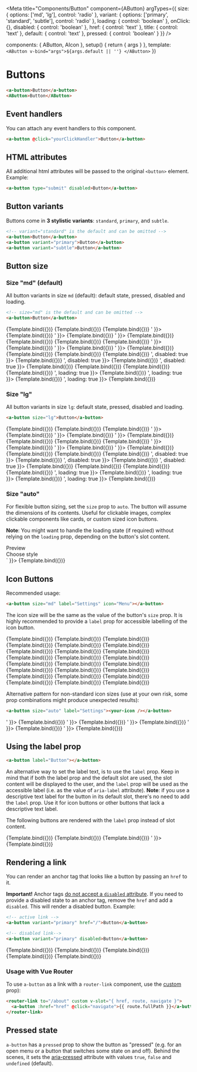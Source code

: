 

<Meta
  title="Components/Button"
  component={AButton}
  argTypes={{
    size: {
      options: ['md', 'lg'],
      control: 'radio'
    },
    variant: {
      options: ['primary', 'standard', 'subtle'],
      control: 'radio'
    },
    loading: { control: 'boolean' },
    onClick: {},
    disabled: { control: 'boolean' },
    href: { control: 'text' },
    title: { control: 'text' },
    default: {
      control: 'text'
    },
    pressed: { control: 'boolean' }
  }}
/>

  components: { AButton, AIcon },
  setup() {
    return { args }
  },
  template: `
  <AButton v-bind="args">${args.default || ''}
  </AButton>`
})

# Buttons

```html
<a-button>Button</a-button>
<AButton>Button</AButton>
```

<ArgsTable of={AButton} />

## Event handlers

You can attach any event handlers to this component.

```html
<a-button @click="yourClickHandler">Button</a-button>
```

## HTML attributes

All additional html attributes will be passed to the original `<button>` element.
Example:

```html
<a-button type="submit" disabled>Button</a-button>
```

## Button variants

Buttons come in **3 stylistic variants**:
`standard`, `primary`, and `subtle`.

```html
<!-- variant="standard" is the default and can be omitted -->
<a-button>Button</a-button>
<a-button variant="primary">Button</a-button>
<a-button variant="subtle">Button</a-button>
```

## Button size

### Size "md" (default)

All button variants in size `md` (default): default state, pressed, disabled and loading.

```html
<!-- size="md" is the default and can be omitted -->
<a-button>Button</a-button>
```

<Canvas columns={6}>
  <Story
    name="standard"
    args={{
      default: 'Standard'
    }}>
    {Template.bind({})}
  </Story>
  <Story
    name="primary"
    args={{
      variant: 'primary',
      default: 'Primary'
    }}>
    {Template.bind({})}
  </Story>
  <Story
    name="subtle"
    args={{
      variant: 'subtle',
      default: 'Subtle'
    }}>
    {Template.bind({})}
  </Story>
  <Story
    name="standard w/ icon"
    args={{
      default: 'Standard <a-icon name="ChevronDown" size="other" />'
    }}>
    {Template.bind({})}
  </Story>
  <Story
    name="primary w/ icon"
    args={{
      variant: 'primary',
      default: 'Primary <a-icon name="ChevronDown" size="other" />'
    }}>
    {Template.bind({})}
  </Story>
  <Story
    name="subtle w/ icon"
    args={{
      variant: 'subtle',
      default: 'Subtle <a-icon name="ChevronDown" size="other" />'
    }}>
    {Template.bind({})}
  </Story>
  <Story
    name="standard pressed"
    args={{
      pressed: true,
      default: 'Standard'
    }}>
    {Template.bind({})}
  </Story>
  <Story
    name="primary pressed"
    args={{
      variant: 'primary',
      pressed: true,
      default: 'Primary'
    }}>
    {Template.bind({})}
  </Story>
  <Story
    name="subtle pressed"
    args={{
      variant: 'subtle',
      pressed: true,
      default: 'Subtle'
    }}>
    {Template.bind({})}
  </Story>
  <Story
    name="standard pressed w/ icon"
    args={{
      pressed: true,
      default: 'Standard <a-icon name="ChevronDown" size="other" />'
    }}>
    {Template.bind({})}
  </Story>
  <Story
    name="primary pressed w/ icon"
    args={{
      variant: 'primary',
      pressed: true,
      default: 'Primary <a-icon name="ChevronDown" size="other" />'
    }}>
    {Template.bind({})}
  </Story>
  <Story
    name="subtle pressed w/ icon"
    args={{
      variant: 'subtle',
      pressed: true,
      default: 'Subtle <a-icon name="ChevronDown" size="other" />'
    }}>
    {Template.bind({})}
  </Story>
  <Story
    name="standard disabled"
    args={{
      default: 'Standard',
      disabled: true
    }}>
    {Template.bind({})}
  </Story>
  <Story
    name="primary disabled"
    args={{
      variant: 'primary',
      default: 'Primary',
      disabled: true
    }}>
    {Template.bind({})}
  </Story>
  <Story
    name="subtle disabled"
    args={{
      variant: 'subtle',
      default: 'Subtle',
      disabled: true
    }}>
    {Template.bind({})}
  </Story>
  <Story
    name="standard disabled w/ icon"
    args={{
      default: 'Standard <a-icon name="ChevronDown" size="other" />',
      disabled: true
    }}>
    {Template.bind({})}
  </Story>
  <Story
    name="primary disabled w/ icon"
    args={{
      variant: 'primary',
      default: 'Primary <a-icon name="ChevronDown" size="other" />',
      disabled: true
    }}>
    {Template.bind({})}
  </Story>
  <Story
    name="subtle disabled w/ icon"
    args={{
      variant: 'subtle',
      default: 'Subtle <a-icon name="ChevronDown" size="other" />',
      disabled: true
    }}>
    {Template.bind({})}
  </Story>
  <Story
    name="standard loading"
    args={{
      default: 'Standard',
      loading: true
    }}>
    {Template.bind({})}
  </Story>
  <Story
    name="primary loading"
    args={{
      variant: 'primary',
      default: 'Primary',
      loading: true
    }}>
    {Template.bind({})}
  </Story>
  <Story
    name="subtle loading"
    args={{
      variant: 'subtle',
      default: 'Subtle',
      loading: true
    }}>
    {Template.bind({})}
  </Story>
  <Story
    name="standard loading w/ icon"
    args={{
      default: 'Standard <a-icon name="ChevronDown" size="other" />',
      loading: true
    }}>
    {Template.bind({})}
  </Story>
  <Story
    name="primary loading w/ icon"
    args={{
      variant: 'primary',
      default: 'Primary <a-icon name="ChevronDown" size="other" />',
      loading: true
    }}>
    {Template.bind({})}
  </Story>
  <Story
    name="subtle loading w/ icon"
    args={{
      variant: 'subtle',
      default: 'Subtle <a-icon name="ChevronDown" size="other" />',
      loading: true
    }}>
    {Template.bind({})}
  </Story>
</Canvas>

### Size "lg"

All button variants in size `lg`: default state, pressed, disabled and loading.

```html
<a-button size="lg">Button</a-button>
```

<Canvas columns={6}>
  <Story
    name="standard large"
    args={{
      variant: 'standard',
      default: 'Standard',
      size: 'lg'
    }}>
    {Template.bind({})}
  </Story>
  <Story
    name="primary large"
    args={{
      variant: 'primary',
      default: 'Primary',
      size: 'lg'
    }}>
    {Template.bind({})}
  </Story>
  <Story
    name="subtle large"
    args={{
      variant: 'subtle',
      default: 'Subtle',
      size: 'lg'
    }}>
    {Template.bind({})}
  </Story>
  <Story
    name="standard large w/ icon"
    args={{
      size: 'lg',
      default: 'Standard <a-icon name="ChevronDown" size="other" />'
    }}>
    {Template.bind({})}
  </Story>
  <Story
    name="primary large w/ icon"
    args={{
      variant: 'primary',
      size: 'lg',
      default: 'Primary <a-icon name="ChevronDown" size="other" />'
    }}>
    {Template.bind({})}
  </Story>
  <Story
    name="subtle large w/ icon"
    args={{
      variant: 'subtle',
      size: 'lg',
      default: 'Subtle <a-icon name="ChevronDown" size="other" />'
    }}>
    {Template.bind({})}
  </Story>
  <Story
    name="standard large pressed"
    args={{
      variant: 'standard',
      default: 'Standard',
      size: 'lg',
      pressed: true
    }}>
    {Template.bind({})}
  </Story>
  <Story
    name="primary large pressed"
    args={{
      variant: 'primary',
      default: 'Primary',
      size: 'lg',
      pressed: true
    }}>
    {Template.bind({})}
  </Story>
  <Story
    name="subtle large pressed"
    args={{
      variant: 'subtle',
      default: 'Subtle',
      size: 'lg',
      pressed: true
    }}>
    {Template.bind({})}
  </Story>
  <Story
    name="standard large pressed w/ icon"
    args={{
      size: 'lg',
      pressed: true,
      default: 'Standard <a-icon name="ChevronDown" size="other" />'
    }}>
    {Template.bind({})}
  </Story>
  <Story
    name="primary large pressed w/ icon"
    args={{
      variant: 'primary',
      size: 'lg',
      pressed: true,
      default: 'Primary <a-icon name="ChevronDown" size="other" />'
    }}>
    {Template.bind({})}
  </Story>
  <Story
    name="subtle large pressed w/ icon"
    args={{
      variant: 'subtle',
      size: 'lg',
      pressed: true,
      default: 'Subtle <a-icon name="ChevronDown" size="other" />'
    }}>
    {Template.bind({})}
  </Story>
  <Story
    name="standard large disabled"
    args={{
      size: 'lg',
      default: 'Standard',
      disabled: true
    }}>
    {Template.bind({})}
  </Story>
  <Story
    name="primary large disabled"
    args={{
      variant: 'primary',
      size: 'lg',
      default: 'Primary',
      disabled: true
    }}>
    {Template.bind({})}
  </Story>
  <Story
    name="subtle large disabled"
    args={{
      variant: 'subtle',
      size: 'lg',
      default: 'Subtle',
      disabled: true
    }}>
    {Template.bind({})}
  </Story>
  <Story
    name="standard large disabled w/ icon"
    args={{
      size: 'lg',
      default: 'Standard <a-icon name="ChevronDown" size="other" />',
      disabled: true
    }}>
    {Template.bind({})}
  </Story>
  <Story
    name="primary large disabled w/ icon"
    args={{
      variant: 'primary',
      size: 'lg',
      default: 'Primary <a-icon name="ChevronDown" size="other" />',
      disabled: true
    }}>
    {Template.bind({})}
  </Story>
  <Story
    name="subtle large disabled w/ icon"
    args={{
      variant: 'subtle',
      size: 'lg',
      default: 'Subtle <a-icon name="ChevronDown" size="other" />',
      disabled: true
    }}>
    {Template.bind({})}
  </Story>
  <Story
    name="standard large loading"
    args={{
      size: 'lg',
      default: 'Standard',
      loading: true
    }}>
    {Template.bind({})}
  </Story>
  <Story
    name="primary large loading"
    args={{
      variant: 'primary',
      size: 'lg',
      default: 'Primary',
      loading: true
    }}>
    {Template.bind({})}
  </Story>
  <Story
    name="subtle large loading"
    args={{
      variant: 'subtle',
      size: 'lg',
      default: 'Subtle',
      loading: true
    }}>
    {Template.bind({})}
  </Story>
  <Story
    name="standard large loading w/ icon"
    args={{
      size: 'lg',
      default: 'Standard <a-icon name="ChevronDown" size="other" />',
      loading: true
    }}>
    {Template.bind({})}
  </Story>
  <Story
    name="primary large loading w/ icon"
    args={{
      variant: 'primary',
      size: 'lg',
      default: 'Primary <a-icon name="ChevronDown" size="other" />',
      loading: true
    }}>
    {Template.bind({})}
  </Story>
  <Story
    name="subtle large loading w/ icon"
    args={{
      variant: 'subtle',
      size: 'lg',
      default: 'Subtle <a-icon name="ChevronDown" size="other" />',
      loading: true
    }}>
    {Template.bind({})}
  </Story>
</Canvas>

### Size "auto"

For flexible button sizing, set the `size` prop to `auto`.
The button will assume the dimensions of its contents.
Useful for clickable images, complex clickable components like cards, or custom sized icon buttons.

**Note**: You might want to handle the loading state (if required) without relying on the `loading` prop,
depending on the button's slot content.

<Canvas>
  <Story
    name="button size auto"
    args={{
      size: 'auto',
      label: 'Style One',
      default: `
        <div class="flex flex-col w-[160px] p-2">
          <div class="h-16 border border-gray flex items-center justify-center body-md-600">
            Preview
          </div>
          <div class="h-4">
            Choose style
          </div>
        </div>`
    }}>
    {Template.bind({})}
  </Story>
</Canvas>

## Icon Buttons

Recommended usage:

```html
<a-button size="md" label="Settings" icon="Menu"></a-button>
```

The icon size will be the same as the value of the button's `size` prop.
It is highly recommended to provide a `label` prop for accessible labelling of the icon button.

<Canvas columns={6}>
  <Story
    name="icon"
    args={{
      icon: 'Burger',
      label: 'Menu'
    }}>
    {Template.bind({})}
  </Story>
  <Story
    name="icon primary"
    args={{
      variant: 'primary',
      icon: 'Burger',
      label: 'Menu'
    }}>
    {Template.bind({})}
  </Story>
  <Story
    name="icon subtle"
    args={{
      variant: 'subtle',
      icon: 'Burger',
      label: 'Menu'
    }}>
    {Template.bind({})}
  </Story>
  <Story
    name="icon lg"
    args={{
      icon: 'Burger',
      label: 'Menu',
      size: 'lg'
    }}>
    {Template.bind({})}
  </Story>
  <Story
    name="icon lg primary"
    args={{
      variant: 'primary',
      icon: 'Burger',
      size: 'lg',
      label: 'Menu'
    }}>
    {Template.bind({})}
  </Story>
  <Story
    name="icon lg subtle"
    args={{
      variant: 'subtle',
      icon: 'Burger',
      size: 'lg',
      label: 'Menu'
    }}>
    {Template.bind({})}
  </Story>
  <Story
    name="icon pressed"
    args={{
      icon: 'Burger',
      pressed: true,
      label: 'Menu'
    }}>
    {Template.bind({})}
  </Story>
  <Story
    name="icon primary pressed"
    args={{
      variant: 'primary',
      icon: 'Burger',
      pressed: true,
      label: 'Menu'
    }}>
    {Template.bind({})}
  </Story>
  <Story
    name="icon subtle pressed"
    args={{
      variant: 'subtle',
      icon: 'Burger',
      pressed: true,
      label: 'Menu'
    }}>
    {Template.bind({})}
  </Story>
  <Story
    name="icon lg pressed"
    args={{
      icon: 'Burger',
      size: 'lg',
      pressed: true,
      label: 'Menu'
    }}>
    {Template.bind({})}
  </Story>
  <Story
    name="icon lg primary pressed"
    args={{
      variant: 'primary',
      icon: 'Burger',
      size: 'lg',
      pressed: true,
      label: 'Menu'
    }}>
    {Template.bind({})}
  </Story>
  <Story
    name="icon lg subtle pressed"
    args={{
      variant: 'subtle',
      icon: 'Burger',
      size: 'lg',
      pressed: true,
      label: 'Menu'
    }}>
    {Template.bind({})}
  </Story>
  <Story
    name="icon disabled"
    args={{
      icon: 'Burger',
      disabled: true,
      label: 'Menu'
    }}>
    {Template.bind({})}
  </Story>
  <Story
    name="icon primary disabled"
    args={{
      variant: 'primary',
      icon: 'Burger',
      disabled: true,
      label: 'Menu'
    }}>
    {Template.bind({})}
  </Story>
  <Story
    name="icon subtle disabled"
    args={{
      variant: 'subtle',
      icon: 'Burger',
      disabled: true,
      label: 'Menu'
    }}>
    {Template.bind({})}
  </Story>
  <Story
    name="icon lg disabled"
    args={{
      icon: 'Burger',
      disabled: true,
      size: 'lg',
      label: 'Menu'
    }}>
    {Template.bind({})}
  </Story>
  <Story
    name="icon lg primary disabled"
    args={{
      variant: 'primary',
      icon: 'Burger',
      size: 'lg',
      disabled: true,
      label: 'Menu'
    }}>
    {Template.bind({})}
  </Story>
  <Story
    name="icon lg subtle disabled"
    args={{
      variant: 'subtle',
      icon: 'Burger',
      size: 'lg',
      disabled: true,
      label: 'Menu'
    }}>
    {Template.bind({})}
  </Story>
  <Story
    name="icon loading"
    args={{
      icon: 'Burger',
      loading: true,
      label: 'Menu'
    }}>
    {Template.bind({})}
  </Story>
  <Story
    name="icon primary loading"
    args={{
      variant: 'primary',
      icon: 'Burger',
      loading: true,
      label: 'Menu'
    }}>
    {Template.bind({})}
  </Story>
  <Story
    name="icon subtle loading"
    args={{
      variant: 'subtle',
      icon: 'Burger',
      loading: true,
      label: 'Menu'
    }}>
    {Template.bind({})}
  </Story>
  <Story
    name="icon lg loading"
    args={{
      icon: 'Burger',
      loading: true,
      size: 'lg',
      label: 'Menu'
    }}>
    {Template.bind({})}
  </Story>
  <Story
    name="icon lg primary loading"
    args={{
      variant: 'primary',
      icon: 'Burger',
      size: 'lg',
      loading: true,
      label: 'Menu'
    }}>
    {Template.bind({})}
  </Story>
  <Story
    name="icon lg subtle loading"
    args={{
      variant: 'subtle',
      icon: 'Burger',
      size: 'lg',
      loading: true,
      label: 'Menu'
    }}>
    {Template.bind({})}
  </Story>
</Canvas>

Alternative pattern for non-standard icon sizes
(use at your own risk, some prop combinations might produce unexpected results):

```html
<a-button size="auto" label="Settings"><your-icon /></a-button>
```

<Canvas>
  <Story
    name="icon auto"
    args={{
      label: 'Close',
      size: 'auto',
      default: '<a-icon name="Close" size="sm" />'
    }}>
    {Template.bind({})}
  </Story>
  <Story
    name="icon auto subtle"
    args={{
      variant: 'subtle',
      label: 'Close',
      size: 'auto',
      default: '<a-icon name="Close" size="sm" />'
    }}>
    {Template.bind({})}
  </Story>
  <Story
    name="icon auto primary"
    args={{
      variant: 'primary',
      label: 'Close',
      size: 'auto',
      default: '<a-icon name="Close" size="sm" />'
    }}>
    {Template.bind({})}
  </Story>
  <Story
    name="icon auto disabled"
    args={{
      disabled: true,
      label: 'Close',
      size: 'auto',
      default: '<a-icon name="Close" size="sm" />'
    }}>
    {Template.bind({})}
  </Story>
  <Story
    name="icon auto pressed"
    args={{
      pressed: true,
      label: 'Close',
      size: 'auto',
      default: '<a-icon name="Close" size="sm" />'
    }}>
    {Template.bind({})}
  </Story>
</Canvas>

## Using the label prop

```html
<a-button label="Button"></a-button>
```

An alternative way to set the label text, is to use the `label` prop.
Keep in mind that if both the label prop and the default slot are used, the slot content will be displayed to the user,
and the `label` prop will be used as the accessible label (i.e. as the value of `aria-label` attribute).
**Note**: if you use a descriptive text label for the button in its default slot,
there's no need to add the `label` prop. Use it for icon buttons or other buttons that lack a descriptive text label.

The following buttons are rendered with the `label` prop instead of slot content.

<Canvas>
  <Story
    name="standard w/ label prop"
    args={{
      label: 'Standard'
    }}>
    {Template.bind({})}
  </Story>
  <Story
    name="primary w/ label prop"
    args={{
      variant: 'primary',
      label: 'Primary'
    }}>
    {Template.bind({})}
  </Story>
  <Story
    name="subtle w/ label prop"
    args={{
      variant: 'subtle',
      label: 'Subtle'
    }}>
    {Template.bind({})}
  </Story>
  <Story
    name="primary w/ label prop and slot content "
    args={{
      variant: 'primary',
      label: 'Primary Menu',
      default: 'Primary <a-icon name="ChevronDown" size="other" />'
    }}>
    {Template.bind({})}
  </Story>
</Canvas>

## Rendering a link

You can render an anchor tag that looks like a button by passing an `href` to it.

**Important!** Anchor tags [do not accept a `disabled` attribute](https://stackoverflow.com/a/13955695).
If you need to provide a disabled state to an anchor tag, remove the `href` and add a `disabled`.
This will render a disabled button.
Example:

```html
<!-- active link -->
<a-button variant="primary" href="/">Button</a-button>

<!-- disabled link-->
<a-button variant="primary" disabled>Button</a-button>
```

<Canvas columns="6">
  <Story
    name="standard w/ href"
    args={{
      default: 'Standard Link',
      href: '/?path=/story/components-button--standard'
    }}>
    {Template.bind({})}
  </Story>
  <Story
    name="primary w/ href"
    args={{
      variant: 'primary',
      default: 'Primary Link',
      href: '/?path=/story/components-button--standard'
    }}>
    {Template.bind({})}
  </Story>
  <Story
    name="subtle w/ href"
    args={{
      variant: 'subtle',
      default: 'Subtle Link',
      href: '/?path=/story/components-button--standard'
    }}>
    {Template.bind({})}
  </Story>
  <Story
    name="large w/ href"
    args={{
      size: 'lg',
      default: 'Large Link',
      href: '/?path=/story/components-button--standard'
    }}>
    {Template.bind({})}
  </Story>
  <Story
    name="icon w/ href"
    args={{
      icon: 'Burger',
      title: 'Menu',
      size: 'lg',
      href: '/?path=/story/components-button--standard'
    }}>
    {Template.bind({})}
  </Story>
</Canvas>

### Usage with Vue Router

To use `a-button` as a link with a `router-link` component, use the [custom](https://router.vuejs.org/api/interfaces/RouterLinkProps.html#custom) prop):

```html
<router-link to="/about" custom v-slot="{ href, route, navigate }">
  <a-button :href="href" @click="navigate">{{ route.fullPath }}</a-button>
</router-link>
```

## Pressed state

`a-button` has a `pressed` prop to show the button as "pressed" (e.g. for an open menu or a button that switches some state on and off).
Behind the scenes, it sets the [aria-pressed](https://developer.mozilla.org/en-US/docs/Web/Accessibility/ARIA/Attributes/aria-pressed)
attribute with values `true`, `false` and `undefined` (default).

